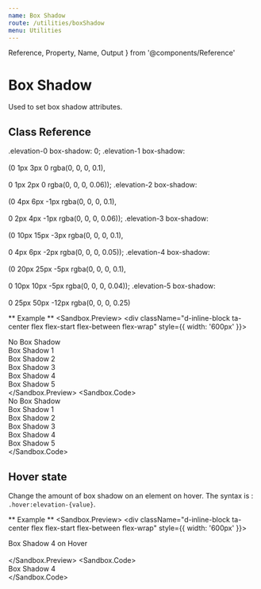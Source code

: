 ```yaml
---
name: Box Shadow
route: /utilities/boxShadow
menu: Utilities
---
```


  Reference,
  Property,
  Name,
  Output
} from '@components/Reference'


# Box Shadow

Used to set box shadow attributes.

## Class Reference

<Reference>
    <Property>
        <Name>.elevation-0</Name>
        <Output>box-shadow: 0;
        </Output>
    </Property>
    <Property>
        <Name>.elevation-1</Name>
        <Output>box-shadow: <br /> <br />(0 1px 3px 0 rgba(0, 0, 0, 0.1),<br /> <br />0 1px 2px 0 rgba(0, 0, 0, 0.06));
        </Output>
    </Property>
    <Property>
        <Name>.elevation-2</Name>
        <Output>box-shadow: <br /> <br />(0 4px 6px -1px rgba(0, 0, 0, 0.1),<br /> <br />0 2px 4px -1px rgba(0, 0, 0, 0.06));
        </Output>
    </Property>
    <Property>
        <Name>.elevation-3</Name>
        <Output>box-shadow: <br /> <br />(0 10px 15px -3px rgba(0, 0, 0, 0.1),<br /> <br />0 4px 6px -2px rgba(0, 0, 0, 0.05));
        </Output>
    </Property>
    <Property>
        <Name>.elevation-4</Name>
        <Output>box-shadow: <br /> <br />(0 20px 25px -5px rgba(0, 0, 0, 0.1),<br /> <br />0 10px 10px -5px rgba(0, 0, 0, 0.04));
        </Output>
    </Property>
    <Property>
        <Name>.elevation-5</Name>
        <Output>box-shadow: <br /> <br />0 25px 50px -12px rgba(0, 0, 0, 0.25)
        </Output>
    </Property>
</Reference>

** Example **
<Sandbox>
  <Sandbox.Preview>
    <div className="d-inline-block ta-center flex flex-start flex-between flex-wrap" style={{
        width: '600px'
    }}>
      <div className="bg-grey-05 elevation-0 h-50 flex flex-middle p-4 mx-4 my-4">No Box Shadow</div>
      <div className="bg-grey-05 elevation-1 h-50 flex flex-middle p-4 mx-4 my-4">Box Shadow 1</div>
      <div className="bg-grey-05 elevation-2 h-50 flex flex-middle p-4 mx-4 my-4">Box Shadow 2</div>
      <div className="bg-grey-05 elevation-3 h-50 flex flex-middle p-4 mx-4 my-4">Box Shadow 3</div>
      <div className="bg-grey-05 elevation-4 h-50 flex flex-middle p-4 mx-4 my-4">Box Shadow 4</div>
      <div className="bg-grey-05 elevation-5 h-50 flex flex-middle p-4 mx-4 my-4">Box Shadow 5</div>
    </div>
  </Sandbox.Preview>
  <Sandbox.Code>
    <div className="elevation-0">No Box Shadow</div>
    <div className="elevation-1">Box Shadow 1</div>
    <div className="elevation-2">Box Shadow 2</div>
    <div className="elevation-3">Box Shadow 3</div>
    <div className="elevation-4">Box Shadow 4</div>
    <div className="elevation-5">Box Shadow 5</div>
  </Sandbox.Code>
</Sandbox>

## Hover state
   Change the amount of box shadow on an element on hover. The syntax is : `.hover:elevation-{value}`.

** Example **
<Sandbox>
  <Sandbox.Preview>
    <div className="d-inline-block ta-center flex flex-start flex-between flex-wrap" style={{
        width: '600px'
    }}>
      <div className="bg-grey-05 hover:elevation-4 h-50 flex flex-middle p-4 mx-4 my-4">Box Shadow 4 on Hover</div>    
      </div>
  </Sandbox.Preview>
  <Sandbox.Code>
    <div className="hover:elevation-4">Box Shadow 4</div>
  </Sandbox.Code>
</Sandbox>